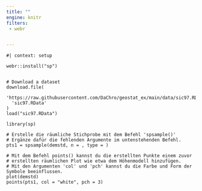 ```yaml
---
title: ""
engine: knitr
filters:
 - webr


---
```



```webr-r

#| context: setup

webr::install("sp")


# Download a dataset
download.file(
  'https://raw.githubusercontent.com/DaChro/geostat_ex/main/data/sic97.RData',
  'sic97.RData'
)
load("sic97.RData")

```


```webr-r
library(sp)

# Erstelle die räumliche Stichprobe mit dem Befehl 'spsample()'
# Ergänze dafür die fehlenden Argumente im untenstehenden Befehl.
pts1 = spsample(demstd, n = , type = )

# Mit dem Befehl points() kannst du die erstellten Punkte einem zuvor 
# erstellten räumlichen Plot wie etwa dem Höhenmodell hinzufügen.
# Mit den Argumenten 'col' und 'pch' kannst du die Farbe und Form der Symbole beeinflussen.
plot(demstd)
points(pts1, col = "white", pch = 3)


```



